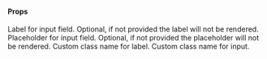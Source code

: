 #### Props

<ResponseField name="label" type="string">
  Label for input field. Optional, if not provided the label will not be rendered.
</ResponseField>

<ResponseField name="placeholder" type="string">
  Placeholder for input field. Optional, if not provided the placeholder will not be rendered.
</ResponseField>

<ResponseField name="labelClassname" type="string">
  Custom class name for label.
</ResponseField>

<ResponseField name="inputClassname" type="string">
  Custom class name for input.
</ResponseField>
